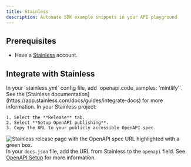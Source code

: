 ```yaml
---
title: Stainless
description: Automate SDK example snippets in your API playground
---
```


## Prerequisites

* Have a [Stainless](https://app.stainless.com) account.

## Integrate with Stainless

<Steps>
  <Step title="Set up OpenAPI decoration in Stainless.">
    In your `stainless.yml` config file, add `openapi.code_samples: 'mintlify'`. See the [Stainless documentation](https://app.stainless.com/docs/guides/integrate-docs) for more information.
  </Step>
  <Step title="Publish the URL to your OpenAPI spec.">
    In your Stainless project:
    
    1. Select the **Release** tab.
    2. Select **Setup OpenAPI publishing**.
    3. Copy the URL to your publicly accessible OpenAPI spec.

   <img
   src="/images/stainless-public-OpenAPI-spec.png"
   alt="Stainless release page with the OpenAPI spec URL highlighted with a green box."
   />
  </Step>
  <Step title="Add your OpenAPI spec URL to your `docs.json`.">
    In your `docs.json` file, add the URL from Stainless to the `openapi` field. See [OpenAPI Setup](/api-playground/openapi/setup) for more information.
  </Step>
</Steps>
